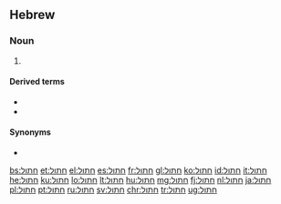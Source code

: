 ==Hebrew==

===Noun===
{{he-noun|g=m|tr=khatúl|wv=חָתוּל|f=חֲתוּלָה|cons=חֲתוּל|pl=חֲתוּלִים}}

# {{l|en|cat}}

====Derived terms====
* {{l|he|חֲתַלְתּוּל}}
* {{l|he|חָתוּל נְמֵרִי|tr=khatúl n'merí}}

====Synonyms====
* {{l|he|שונרא|sc=Hebr|tr=shunra}}{{attention|he|he?? I know it`s arc}}

[[bs:חתול]]
[[et:חתול]]
[[el:חתול]]
[[es:חתול]]
[[fr:חתול]]
[[gl:חתול]]
[[ko:חתול]]
[[id:חתול]]
[[it:חתול]]
[[he:חתול]]
[[ku:חתול]]
[[lo:חתול]]
[[lt:חתול]]
[[hu:חתול]]
[[mg:חתול]]
[[fj:חתול]]
[[nl:חתול]]
[[ja:חתול]]
[[pl:חתול]]
[[pt:חתול]]
[[ru:חתול]]
[[sv:חתול]]
[[chr:חתול]]
[[tr:חתול]]
[[ug:חתול]]